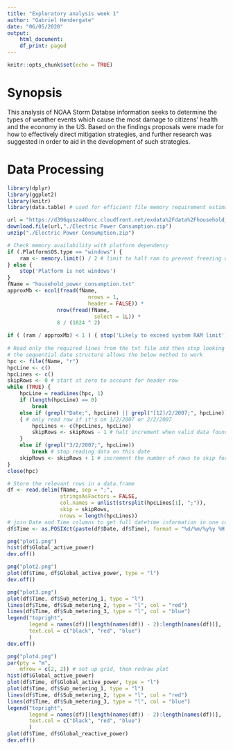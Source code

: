 ```yaml
---
title: "Exploratory analysis week 1"
author: "Gabriel Hendergate"
date: "06/05/2020"
output:
    html_document:
    df_print: paged
---
```

    
```r
knitr::opts_chunk$set(echo = TRUE)
```

# Synopsis
This analysis of NOAA Storm Databse information seeks to determine the types of 
weather events which cause the most damage to citizens' health and the economy 
in the US. Based on the findings proposals were made for how to effectively 
direct mitigation strategies, and further research was suggested in order to aid
in the development of such strategies.

# Data Processing
```r
library(dplyr)
library(ggplot2)
library(knitr)
library(data.table) # used for efficient file memory requirement estimate
```

```r
url = "https://d396qusza40orc.cloudfront.net/exdata%2Fdata%2Fhousehold_power_consumption.zip"
download.file(url,"./Electric Power Consumption.zip")
unzip("./Electric Power Consumption.zip")
```

```r
# Check memory availability with platform dependency
if (.Platform$OS.type == "windows") { 
    ram <- memory.limit() / 2 # limit to half ram to prevent freezing windows
} else { 
    stop('Platform is not windows')
}
fName = "household_power_consumption.txt"
approxMb <- ncol(fread(fName, 
                          nrows = 1, 
                          header = FALSE)) *  
                nrow(fread(fName, 
                            select = 1L)) *
                8 / (1024 ^ 2)

if ( (ram / approxMb) < 1 ) { stop('Likely to exceed system RAM limit') }
    
# Read only the required lines from the txt file and then stop looking
# the sequential date structure allows the below method to work
hpc <- file(fName, "r")
hpcLine <- c()
hpcLines <- c()
skipRows <- 0 # start at zero to account for header row
while (TRUE) {
    hpcLine = readLines(hpc, 1)
    if (length(hpcLine) == 0) 
        break
    else if (grepl("Date;", hpcLine) || grepl("[12]/2/2007;", hpcLine))
    { # only read row if it's on 1/2/2007 or 2/2/2007
        hpcLines <- c(hpcLines, hpcLine)
        skipRows <- skipRows - 1 # halt increment when valid data found
    }
    else if (grepl("3/2/2007;", hpcLine))
        break # stop reading data on this date
    skipRows <- skipRows + 1 # increment the number of rows to skip for df
}
close(hpc)

# Store the relevant rows in a data.frame
df <- read.delim(fName, sep = ";", 
                 stringsAsFactors = FALSE,
                 col.names = unlist(strsplit(hpcLines[1], ";")),
                 skip = skipRows, 
                 nrows = length(hpcLines))
# join Date and Time columns to get full datetime information in one column
df$Time <- as.POSIXct(paste(df$Date, df$Time), format = "%d/%m/%y%y %H:%M:%S")
```

```r

png("plot1.png")
hist(df$Global_active_power)
dev.off()

png("plot2.png")
plot(df$Time, df$Global_active_power, type = "l")
dev.off()

png("plot3.png")
plot(df$Time, df$Sub_metering_1, type = "l")
lines(df$Time, df$Sub_metering_2, type = "l", col = "red")
lines(df$Time, df$Sub_metering_3, type = "l", col = "blue")
legend("topright",
       legend = names(df)[(length(names(df)) - 2):length(names(df))],
       text.col = c("black", "red", "blue")
       )
dev.off()

png("plot4.png")
par(pty = "m",
    mfrow = c(2, 2)) # set up grid, then redraw plot
hist(df$Global_active_power)
plot(df$Time, df$Global_active_power, type = "l")
plot(df$Time, df$Sub_metering_1, type = "l")
lines(df$Time, df$Sub_metering_2, type = "l", col = "red")
lines(df$Time, df$Sub_metering_3, type = "l", col = "blue")
legend("topright",
       legend = names(df)[(length(names(df)) - 2):length(names(df))],
       text.col = c("black", "red", "blue")
       )
plot(df$Time, df$Global_reactive_power)
dev.off()
```